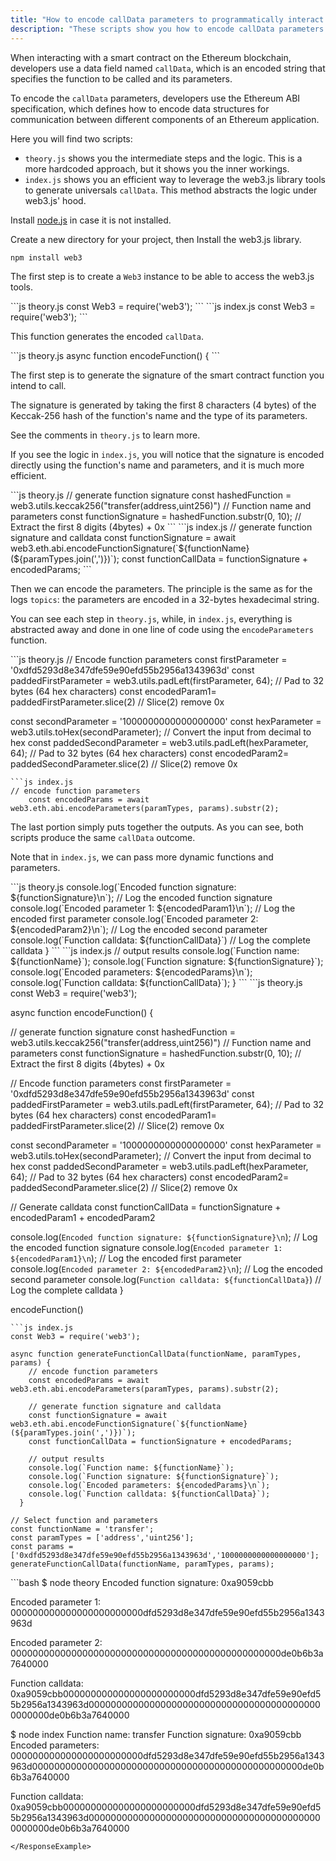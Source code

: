 ```yaml
---
title: "How to encode callData parameters to programmatically interact with a smart contract"
description: "These scripts show you how to encode callData parameters using the Ethereum ABI specification and web3.js to interact with smart contracts programmatically."
---
```



<AccordionGroup>
<Accordion title="Overview">

When interacting with a smart contract on the Ethereum blockchain, developers use a data field named `callData`, which is an encoded string that specifies the function to be called and its parameters.

To encode the `callData` parameters, developers use the Ethereum ABI specification, which defines how to encode data structures for communication between different components of an Ethereum application.

Here you will find two scripts:

- `theory.js` shows you the intermediate steps and the logic. This is a more hardcoded approach, but it shows you the inner workings.
- `index.js` shows you an efficient way to leverage the web3.js library tools to generate universals `callData`. This method abstracts the logic under web3.js' hood.

</Accordion>
<Accordion title="Environment setup">

Install [node.js](https://nodejs.org/en/) in case it is not installed.

Create a new directory for your project, then Install the web3.js library.

`npm install web3`

</Accordion>
<Accordion title="Create a Web3 instance">

The first step is to create a `Web3` instance to be able to access the web3.js tools.

<CodeGroup>
```js theory.js
const Web3 = require('web3');
```
```js index.js
const Web3 = require('web3');
```
</CodeGroup>

</Accordion>
<Accordion title="Create a function to encode smart contract function signature and parameters">

This function generates the encoded `callData`.

<CodeGroup>
```js theory.js
async function encodeFunction() {
```
</CodeGroup>
</Accordion>
<Accordion title="Generate the function's signature">

The first step is to generate the signature of the smart contract function you intend to call.

The signature is generated by taking the first 8 characters (4 bytes) of the Keccak-256 hash of the function's name and the type of its parameters.

See the comments in `theory.js` to learn more.

If you see the logic in `index.js`, you will notice that the signature is encoded directly using the function's name and parameters, and it is much more efficient.

<CodeGroup>
```js theory.js
// generate function signature
  const hashedFunction = web3.utils.keccak256("transfer(address,uint256)")  // Function name and parameters
  const functionSignature = hashedFunction.substr(0, 10); // Extract the first 8 digits (4bytes) + 0x
```
```js index.js
 // generate function signature and calldata
    const functionSignature = await web3.eth.abi.encodeFunctionSignature(`${functionName}(${paramTypes.join(',')})`);
    const functionCallData = functionSignature + encodedParams;
```
</CodeGroup>
</Accordion>
<Accordion title="Encode the parameters">

Then we can encode the parameters. The principle is the same as for the logs `topics`: the parameters are encoded in a 32-bytes hexadecimal string.

You can see each step in `theory.js`, while, in `index.js`, everything is abstracted away and done in one line of code using the `encodeParameters` function.

<CodeGroup>
```js theory.js
  // Encode function parameters
  const firstParameter = '0xdfd5293d8e347dfe59e90efd55b2956a1343963d'
  const paddedFirstParameter = web3.utils.padLeft(firstParameter, 64); // Pad to 32 bytes (64 hex characters)
  const encodedParam1= paddedFirstParameter.slice(2) // Slice(2) remove 0x

  const secondParameter = '1000000000000000000'
  const hexParameter = web3.utils.toHex(secondParameter); // Convert the input from decimal to hex
  const paddedSecondParameter = web3.utils.padLeft(hexParameter, 64); // Pad to 32 bytes (64 hex characters)
  const encodedParam2= paddedSecondParameter.slice(2) // Slice(2) remove 0x

```
```js index.js
// encode function parameters
    const encodedParams = await web3.eth.abi.encodeParameters(paramTypes, params).substr(2);
```
</CodeGroup>
</Accordion>
<Accordion title="Log the results">

The last portion simply puts together the outputs. As you can see, both scripts produce the same `callData` outcome.

Note that in `index.js`, we can pass more dynamic functions and parameters.

<CodeGroup>
```js theory.js
  console.log(`Encoded function signature: ${functionSignature}\n`); // Log the encoded function signature
  console.log(`Encoded parameter 1: ${encodedParam1}\n`); // Log the encoded first parameter
  console.log(`Encoded parameter 2: ${encodedParam2}\n`); // Log the encoded second parameter
  console.log(`Function calldata: ${functionCallData}`) // Log the complete calldata
}
```
```js index.js
  // output results
  console.log(`Function name: ${functionName}`);
  console.log(`Function signature: ${functionSignature}`);
  console.log(`Encoded parameters: ${encodedParams}\n`);
  console.log(`Function calldata: ${functionCallData}`);
}
```
</CodeGroup>
</Accordion>
</AccordionGroup>

<RequestExample>
```js theory.js
const Web3 = require('web3');

async function encodeFunction() {

  // generate function signature
  const hashedFunction = web3.utils.keccak256("transfer(address,uint256)")  // Function name and parameters
  const functionSignature = hashedFunction.substr(0, 10); // Extract the first 8 digits (4bytes) + 0x

  // Encode function parameters
  const firstParameter = '0xdfd5293d8e347dfe59e90efd55b2956a1343963d'
  const paddedFirstParameter = web3.utils.padLeft(firstParameter, 64); // Pad to 32 bytes (64 hex characters)
  const encodedParam1= paddedFirstParameter.slice(2) // Slice(2) remove 0x

  const secondParameter = '1000000000000000000'
  const hexParameter = web3.utils.toHex(secondParameter); // Convert the input from decimal to hex
  const paddedSecondParameter = web3.utils.padLeft(hexParameter, 64); // Pad to 32 bytes (64 hex characters)
  const encodedParam2= paddedSecondParameter.slice(2) // Slice(2) remove 0x

  // Generate calldata
  const functionCallData = functionSignature + encodedParam1 + encodedParam2

  console.log(`Encoded function signature: ${functionSignature}\n`); // Log the encoded function signature
  console.log(`Encoded parameter 1: ${encodedParam1}\n`); // Log the encoded first parameter
  console.log(`Encoded parameter 2: ${encodedParam2}\n`); // Log the encoded second parameter
  console.log(`Function calldata: ${functionCallData}`) // Log the complete calldata
}

encodeFunction()
```
```js index.js
const Web3 = require('web3');

async function generateFunctionCallData(functionName, paramTypes, params) {
    // encode function parameters
    const encodedParams = await web3.eth.abi.encodeParameters(paramTypes, params).substr(2);

    // generate function signature and calldata
    const functionSignature = await web3.eth.abi.encodeFunctionSignature(`${functionName}(${paramTypes.join(',')})`);
    const functionCallData = functionSignature + encodedParams;

    // output results
    console.log(`Function name: ${functionName}`);
    console.log(`Function signature: ${functionSignature}`);
    console.log(`Encoded parameters: ${encodedParams}\n`);
    console.log(`Function calldata: ${functionCallData}`);
  }

// Select function and parameters
const functionName = 'transfer';
const paramTypes = ['address','uint256'];
const params = ['0xdfd5293d8e347dfe59e90efd55b2956a1343963d','1000000000000000000'];
generateFunctionCallData(functionName, paramTypes, params);
```
</RequestExample>

<ResponseExample>
```bash
$ node theory
Encoded function signature: 0xa9059cbb

Encoded parameter 1: 000000000000000000000000dfd5293d8e347dfe59e90efd55b2956a1343963d

Encoded parameter 2: 0000000000000000000000000000000000000000000000000de0b6b3a7640000

Function calldata: 0xa9059cbb000000000000000000000000dfd5293d8e347dfe59e90efd55b2956a1343963d0000000000000000000000000000000000000000000000000de0b6b3a7640000

$ node index
Function name: transfer
Function signature: 0xa9059cbb
Encoded parameters: 000000000000000000000000dfd5293d8e347dfe59e90efd55b2956a1343963d0000000000000000000000000000000000000000000000000de0b6b3a7640000

Function calldata: 0xa9059cbb000000000000000000000000dfd5293d8e347dfe59e90efd55b2956a1343963d0000000000000000000000000000000000000000000000000de0b6b3a7640000
```
</ResponseExample>
